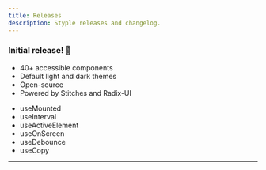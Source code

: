 ```yaml
---
title: Releases
description: Styple releases and changelog.
---
```


### Initial release! 🎉

<Release name="@styple/design-system" version="v0.1.0" current />

- 40+ accessible components
- Default light and dark themes
- Open-source
- Powered by Stitches and Radix-UI

<Release name="@styple/hooks" version="v0.1.0" current />

- useMounted
- useInterval
- useActiveElement
- useOnScreen
- useDebounce
- useCopy

---
